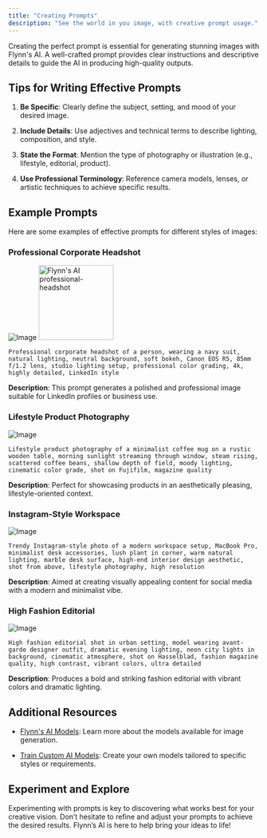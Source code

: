 ```yaml
---
title: "Creating Prompts"
description: "See the world in you image, with creative prompt usage."
---
```


Creating the perfect prompt is essential for generating stunning images with Flynn's AI. A well-crafted prompt provides clear instructions and descriptive details to guide the AI in producing high-quality outputs.

## Tips for Writing Effective Prompts

1. **Be Specific**: Clearly define the subject, setting, and mood of your desired image.

2. **Include Details**: Use adjectives and technical terms to describe lighting, composition, and style.

3. **State the Format**: Mention the type of photography or illustration (e.g., lifestyle, editorial, product).

4. **Use Professional Terminology**: Reference camera models, lenses, or artistic techniques to achieve specific results.

## Example Prompts

Here are some examples of effective prompts for different styles of images:

### Professional Corporate Headshot

![Image](/images/professional-headshot.jpg=150x)
<img src="professional-headshot.jpg" alt="Flynn's AI professional-headshot" width="150"/>

```
Professional corporate headshot of a person, wearing a navy suit, natural lighting, neutral background, soft bokeh, Canon EOS R5, 85mm f/1.2 lens, studio lighting setup, professional color grading, 4k, highly detailed, LinkedIn style
```

**Description**: This prompt generates a polished and professional image suitable for LinkedIn profiles or business use.

### Lifestyle Product Photography

![Image](/images/product-lifestyle.jpg)

```
Lifestyle product photography of a minimalist coffee mug on a rustic wooden table, morning sunlight streaming through window, steam rising, scattered coffee beans, shallow depth of field, moody lighting, cinematic color grade, shot on Fujifilm, magazine quality
```

**Description**: Perfect for showcasing products in an aesthetically pleasing, lifestyle-oriented context.

### Instagram-Style Workspace

![Image](/images/social-content.jpg)

```
Trendy Instagram-style photo of a modern workspace setup, MacBook Pro, minimalist desk accessories, lush plant in corner, warm natural lighting, marble desk surface, high-end interior design aesthetic, shot from above, lifestyle photography, high resolution
```

**Description**: Aimed at creating visually appealing content for social media with a modern and minimalist vibe.

### High Fashion Editorial

![Image](/images/fashion-editorial.jpg)

```
High fashion editorial shot in urban setting, model wearing avant-garde designer outfit, dramatic evening lighting, neon city lights in background, cinematic atmosphere, shot on Hasselblad, fashion magazine quality, high contrast, vibrant colors, ultra detailed
```

**Description**: Produces a bold and striking fashion editorial with vibrant colors and dramatic lighting.

## Additional Resources

* [Flynn's AI Models](/flynns-ai-models): Learn more about the models available for image generation.

* [Train Custom AI Models](/training-custom-models): Create your own models tailored to specific styles or requirements.

## Experiment and Explore

Experimenting with prompts is key to discovering what works best for your creative vision. Don’t hesitate to refine and adjust your prompts to achieve the desired results. Flynn’s AI is here to help bring your ideas to life!